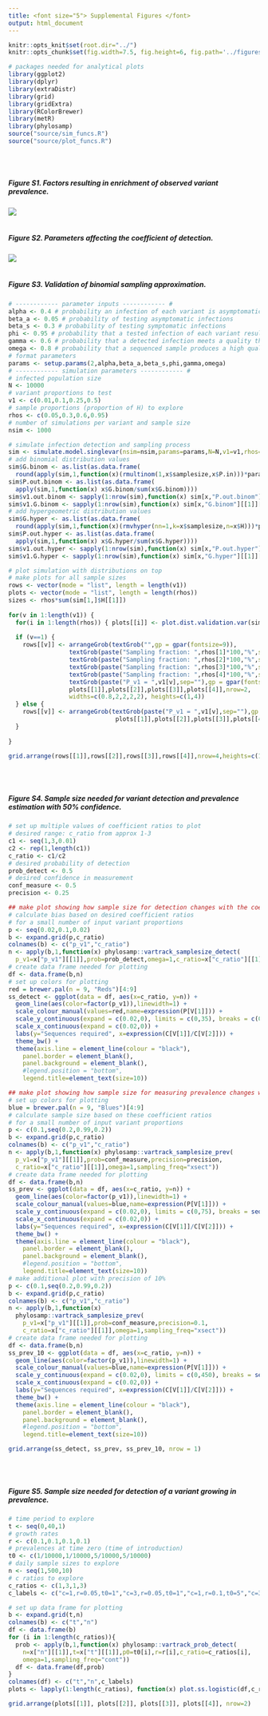 ```yaml
---
title: <font size="5"> Supplemental Figures </font>
output: html_document
---
```


```r
knitr::opts_knit$set(root.dir="../")
knitr::opts_chunk$set(fig.width=7.5, fig.height=6, fig.path='../figures/raw/', warning=FALSE, message=FALSE,cache=FALSE,dev=c('png','pdf'))
```

```r
# packages needed for analytical plots
library(ggplot2)
library(dplyr)
library(extraDistr)
library(grid)
library(gridExtra)
library(RColorBrewer)
library(metR)
library(phylosamp)
source("source/sim_funcs.R")
source("source/plot_funcs.R")
```

<br>
<br>

##### Figure S1. Factors resulting in enrichment of observed variant prevalence. 
![](../figures/FigS1.png)
<br>
<br>

##### Figure S2. Parameters affecting the coefficient of detection. 
![](../figures/FigS2.png)
<br>
<br>

##### Figure S3. Validation of binomial sampling approximation.

```r
# ------------ parameter inputs ------------ #
alpha <- 0.4 # probability an infection of each variant is asymptomatic
beta_a <- 0.05 # probability of testing asymptomatic infections
beta_s <- 0.3 # probability of testing symptomatic infections
phi <- 0.95 # probability that a tested infection of each variant results in a positive test
gamma <- 0.6 # probability that a detected infection meets a quality threshold
omega <- 0.8 # probability that a sequenced sample produces a high quality genome
# format parameters
params <- setup.params(2,alpha,beta_a,beta_s,phi,gamma,omega)
# ------------ simulation parameters ------------ #
# infected population size
N <- 10000
# variant proportions to test
v1 <- c(0.01,0.1,0.25,0.5)
# sample proportions (proportion of H) to explore
rhos <- c(0.05,0.3,0.6,0.95)
# number of simulations per variant and sample size
nsim <- 1000
```

```r
# simulate infection detection and sampling process
sim <- simulate.model.singlevar(nsim=nsim,params=params,N=N,v1=v1,rhos=rhos)
# add binomial distribution values
sim$G.binom <- as.list(as.data.frame(
  round(apply(sim,1,function(x)(rmultinom(1,x$samplesize,x$P.in)))*params["omega",])))
sim$P.out.binom <- as.list(as.data.frame(
  apply(sim,1,function(x) x$G.binom/sum(x$G.binom))))
sim$v1.out.binom <- sapply(1:nrow(sim),function(x) sim[x,"P.out.binom"][[1]][1])
sim$v1.G.binom <- sapply(1:nrow(sim),function(x) sim[x,"G.binom"][[1]][1])
# add hypergeometric distribution values
sim$G.hyper <- as.list(as.data.frame(
  round(apply(sim,1,function(x)(rmvhyper(nn=1,k=x$samplesize,n=x$H)))*params["omega",])))
sim$P.out.hyper <- as.list(as.data.frame(
  apply(sim,1,function(x) x$G.hyper/sum(x$G.hyper))))
sim$v1.out.hyper <- sapply(1:nrow(sim),function(x) sim[x,"P.out.hyper"][[1]][1])
sim$v1.G.hyper <- sapply(1:nrow(sim),function(x) sim[x,"G.hyper"][[1]][1])
```

```r
# plot simulation with distributions on top
# make plots for all sample sizes
rows <- vector(mode = "list", length = length(v1))
plots <- vector(mode = "list", length = length(rhos))
sizes <- rhos*sum(sim[1,]$H[[1]])
  
for(v in 1:length(v1)) {
  for(i in 1:length(rhos)) { plots[[i]] <- plot.dist.validation.var(sim,sizes[i],v1[v]) }
  
  if (v==1) {
    rows[[v]] <- arrangeGrob(textGrob("",gp = gpar(fontsize=9)),
                 textGrob(paste("Sampling fraction: ",rhos[1]*100,"%",sep=""),gp = gpar(fontsize=9)),
                 textGrob(paste("Sampling fraction: ",rhos[2]*100,"%",sep=""),gp = gpar(fontsize=9)),
                 textGrob(paste("Sampling fraction: ",rhos[3]*100,"%",sep=""),gp = gpar(fontsize=9)),
                 textGrob(paste("Sampling fraction: ",rhos[4]*100,"%",sep=""),gp = gpar(fontsize=9)),
                 textGrob(paste("P_v1 = ",v1[v],sep=""),gp = gpar(fontsize=9)),
                 plots[[1]],plots[[2]],plots[[3]],plots[[4]],nrow=2,
                 widths=c(0.8,2,2,2,2), heights=c(1,4))
  } else {
    rows[[v]] <- arrangeGrob(textGrob(paste("P_v1 = ",v1[v],sep=""),gp = gpar(fontsize=9)),
                              plots[[1]],plots[[2]],plots[[3]],plots[[4]],nrow=1,widths=c(0.8,2,2,2,2))
  }
  
}
  
grid.arrange(rows[[1]],rows[[2]],rows[[3]],rows[[4]],nrow=4,heights=c(1.25,1,1,1))
```

<br>
<br>

##### Figure S4. Sample size needed for variant detection and prevalence estimation with 50% confidence.

```r
# set up multiple values of coefficient ratios to plot
# desired range: c_ratio from approx 1-3
c1 <- seq(1,3,0.01)
c2 <- rep(1,length(c1))
c_ratio <- c1/c2
# desired probability of detection
prob_detect <- 0.5
# desired confidence in measurement
conf_measure <- 0.5
precision <- 0.25
```

```r
## make plot showing how sample size for detection changes with the coefficient of detection
# calculate bias based on desired coefficient ratios
# for a small number of input variant proportions
p <- seq(0.02,0.1,0.02)
b <- expand.grid(p,c_ratio)
colnames(b) <- c("p_v1","c_ratio")
n <- apply(b,1,function(x) phylosamp::vartrack_samplesize_detect(
  p_v1=x["p_v1"][[1]],prob=prob_detect,omega=1,c_ratio=x["c_ratio"][[1]],sampling_freq="xsect"))
# create data frame needed for plotting
df <- data.frame(b,n)
# set up colors for plotting
red = brewer.pal(n = 9, "Reds")[4:9]
ss_detect <- ggplot(data = df, aes(x=c_ratio, y=n)) +
  geom_line(aes(color=factor(p_v1)),linewidth=1) +
  scale_colour_manual(values=red,name=expression(P[V[1]])) +
  scale_y_continuous(expand = c(0.02,0), limits = c(0,35), breaks = c(0,10,20,30)) +
  scale_x_continuous(expand = c(0.02,0)) +
  labs(y="Sequences required", x=expression(C[V[1]]/C[V[2]])) +
  theme_bw() +
  theme(axis.line = element_line(colour = "black"),
    panel.border = element_blank(),
    panel.background = element_blank(),
    #legend.position = "bottom",
    legend.title=element_text(size=10))
```

```r
## make plot showing how sample size for measuring prevalence changes with the coefficient of detection
# set up colors for plotting
blue = brewer.pal(n = 9, "Blues")[4:9]
# calculate sample size based on these coefficient ratios
# for a small number of input variant proportions
p <- c(0.1,seq(0.2,0.99,0.2))
b <- expand.grid(p,c_ratio)
colnames(b) <- c("p_v1","c_ratio")
n <- apply(b,1,function(x) phylosamp::vartrack_samplesize_prev(
  p_v1=x["p_v1"][[1]],prob=conf_measure,precision=precision,
  c_ratio=x["c_ratio"][[1]],omega=1,sampling_freq="xsect"))
# create data frame needed for plotting
df <- data.frame(b,n)
ss_prev <- ggplot(data = df, aes(x=c_ratio, y=n)) +
  geom_line(aes(color=factor(p_v1)),linewidth=1) +
  scale_colour_manual(values=blue,name=expression(P[V[1]])) +
  scale_y_continuous(expand = c(0.02,0), limits = c(0,75), breaks = seq(0,75,25)) +
  scale_x_continuous(expand = c(0.02,0)) +
  labs(y="Sequences required", x=expression(C[V[1]]/C[V[2]])) +
  theme_bw() +
  theme(axis.line = element_line(colour = "black"),
    panel.border = element_blank(),
    panel.background = element_blank(),
    #legend.position = "bottom",
    legend.title=element_text(size=10))
# make additional plot with precision of 10%
p <- c(0.1,seq(0.2,0.99,0.2))
b <- expand.grid(p,c_ratio)
colnames(b) <- c("p_v1","c_ratio")
n <- apply(b,1,function(x) 
  phylosamp::vartrack_samplesize_prev(
    p_v1=x["p_v1"][[1]],prob=conf_measure,precision=0.1,
    c_ratio=x["c_ratio"][[1]],omega=1,sampling_freq="xsect"))
# create data frame needed for plotting
df <- data.frame(b,n)
ss_prev_10 <- ggplot(data = df, aes(x=c_ratio, y=n)) +
  geom_line(aes(color=factor(p_v1)),linewidth=1) +
  scale_colour_manual(values=blue,name=expression(P[V[1]])) +
  scale_y_continuous(expand = c(0.02,0), limits = c(0,450), breaks = seq(0,400,100)) +
  scale_x_continuous(expand = c(0.02,0)) +
  labs(y="Sequences required", x=expression(C[V[1]]/C[V[2]])) +
  theme_bw() +
  theme(axis.line = element_line(colour = "black"),
    panel.border = element_blank(),
    panel.background = element_blank(),
    #legend.position = "bottom",
    legend.title=element_text(size=10))
```

```r
grid.arrange(ss_detect, ss_prev, ss_prev_10, nrow = 1)
```

<br>
<br>

##### Figure S5. Sample size needed for detection of a variant growing in prevalence.

```r
# time period to explore
t <- seq(0,40,1)
# growth rates
r <- c(0.1,0.1,0.1,0.1)
# prevalences at time zero (time of introduction)
t0 <- c(1/10000,1/10000,5/10000,5/10000)
# daily sample sizes to explore
n <- seq(1,500,10)
# c ratios to explore
c_ratios <- c(1,3,1,3)
c_labels <- c("c=1,r=0.05,t0=1","c=3,r=0.05,t0=1","c=1,r=0.1,t0=5","c=3,r=0.1,t0=5")
```

```r
# set up data frame for plotting
b <- expand.grid(t,n)
colnames(b) <- c("t","n")
df <- data.frame(b)
for (i in 1:length(c_ratios)){
  prob <- apply(b,1,function(x) phylosamp::vartrack_prob_detect(
    n=x["n"][[1]],t=x["t"][[1]],p0=t0[i],r=r[i],c_ratio=c_ratios[i],
    omega=1,sampling_freq="cont"))
  df <- data.frame(df,prob)
}
colnames(df) <- c("t","n",c_labels)
plots <- lapply(1:length(c_ratios), function(x) plot.ss.logistic(df,c_ratios[x],c_labels[x],t0[x],r[x]))
```

```r
grid.arrange(plots[[1]], plots[[2]], plots[[3]], plots[[4]], nrow=2)
```